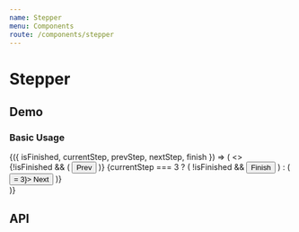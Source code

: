 ```yaml
---
name: Stepper
menu: Components
route: /components/stepper
---
```





# Stepper

## Demo

### Basic Usage

<Playground>
  <StepperDemo>
    {({ isFinished, currentStep, prevStep, nextStep, finish }) => (
      <>
        <Stepper
          isFinished={isFinished}
          currentStep={currentStep}
          steps={[
            {
              title: 'Code It',
              desc: faker.lorem.sentences(2),
              content: faker.lorem.paragraphs(5),
            },
            {
              title: 'Merge It',
              desc: faker.lorem.sentences(3),
              content: faker.lorem.paragraphs(4),
            },
            {
              title: 'Ship It',
              desc: faker.lorem.sentences(2),
              content: faker.lorem.paragraphs(6),
            },
          ]}
        />
        <div
          style={{
            width: '100%',
            display: 'flex',
            justifyContent: 'space-between',
            marginTop: 20,
          }}
        >
          {!isFinished && (
            <Button onClick={prevStep} isDisabled={currentStep <= 1}>
              Prev
            </Button>
          )}
          {currentStep === 3 ? (
            !isFinished && <Button onClick={finish}>Finish</Button>
          ) : (
            <Button onClick={nextStep} isDisabled={currentStep >= 3}>
              Next
            </Button>
          )}
        </div>
      </>
    )}
  </StepperDemo>
</Playground>

## API

<Props of={Stepper} />
